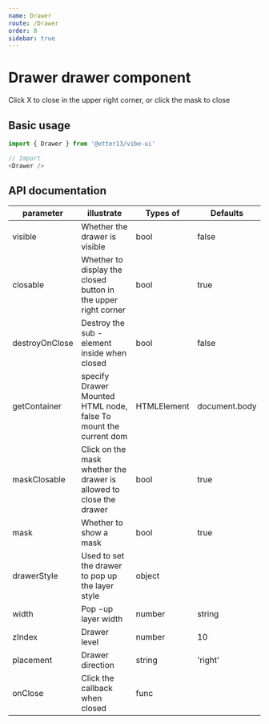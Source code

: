 ```yaml
---
name: Drawer
route: /Drawer
order: 8
sidebar: true
---
```



# Drawer drawer component

<Playground>
    <div>Click X to close in the upper right corner, or click the mask to close</div>
    <Drawer visible={true} />
</Playground>

## Basic usage

``` js
import { Drawer } from '@otter13/vibe-ui'

// Import
<Drawer />
```

## API documentation
|  parameter  |  illustrate  |  Types of  |  Defaults  |
|  ---   |  ---  |  ---  |  ---  |
|  visible  |  Whether the drawer is visible  |  bool  |  false  |
|  closable  |  Whether to display the closed button in the upper right corner  |  bool  |  true  |
|  destroyOnClose  |  Destroy the sub -element inside when closed  |  bool  |  false  |
|  getContainer  |  specify Drawer Mounted HTML node, false To mount the current dom  |  HTMLElement  |  document.body  |
|  maskClosable  |  Click on the mask whether the drawer is allowed to close the drawer  |  bool  |  true  |
|  mask  |  Whether to show a mask  |  bool  |  true  |
|  drawerStyle  |  Used to set the drawer to pop up the layer style  |  object  |  |
|  width  |  Pop -up layer width  |  number|string  |  '300px'  |
|  zIndex  |  Drawer level  |  number  |  10  |
|  placement  |  Drawer direction  |  string  |  'right'  |
|  onClose  |  Click the callback when closed  |  func  |  |
